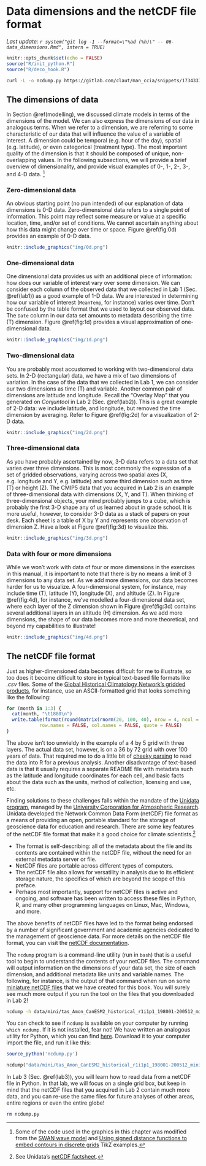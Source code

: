 # Data dimensions and the netCDF file format {#dimensions}

_Last update: `r system("git log -1 --format=\"%ad (%h)\" -- 06-data_dimensions.Rmd", intern = TRUE)`_

```r
knitr::opts_chunk$set(echo = FALSE)
source("R/init_python.R")
source("R/deco_hook.R")
```

```bash
curl -L -o ncdump.py https://gitlab.com/claut/man_ccia/snippets/1734337/raw
```

## The dimensions of data

In Section \@ref(modelling), we discussed climate models in terms of the dimensions of the model. We can also express the dimensions of our data in analogous terms. When we refer to a dimension, we are referring to some characteristic of our data that will influence the value of a variable of interest. A dimension could be temporal (e.g. hour of the day), spatial (e.g. latitude), or even categorical (treatment type). The most important quality of the dimension is that it should be composed of unique, non-overlapping values. In the following subsections, we will provide a brief overview of dimensionality, and provide visual examples of 0-, 1-, 2-, 3-, and 4-D data. ^[Some of the code used in the graphics in this chapter was modified from the [SWAN wave model](http://www.texample.net/tikz/examples/swan-wave-model/) and [Using signed distance functions to embed contours in discrete grids](http://www.texample.net/tikz/examples/contours-grids/) TikZ examples.]

### Zero-dimensional data

An obvious starting point (no pun intended) of our explanation of data dimensions is 0-D data. Zero-dimensional data refers to a single point of information. This point may reflect some measure or value at a specific location, time, and/or set of conditions. We cannot ascertain anything about how this data might change over time or space. Figure \@ref(fig:0d) provides an example of 0-D data.

```r
knitr::include_graphics("img/0d.png")
```

### One-dimensional data

One dimensional data provides us with an additional piece of information: how does our variable of interest vary over some dimension. We can consider each column of the observed data that we collected in Lab 1 (Sec. \@ref(lab1)) as a good example of 1-D data. We are interested in determining how our variable of interest (`MeanTemp`, for instance) varies over time. Don't be confused by the table format that we used to layout our observed data. The `Date` column in our data set amounts to metadata describing the time (T) dimension. Figure \@ref(fig:1d) provides a visual approximation of one-dimensional data.

```r
knitr::include_graphics("img/1d.png")
```

### Two-dimensional data

You are probably most accustomed to working with two-dimensional data sets. In 2-D (rectangular) data, we have a mix of two dimensions of variation. In the case of the data that we collected in Lab 1, we can consider our two dimensions as time (T) and variable. Another common pair of dimensions are latitude and longitude. Recall the "Overlay Map" that you generated on _Conjuntool_ in Lab 2 (Sec. \@ref(lab2)). This is a great example of 2-D data: we include latitude, and longitude, but removed the time dimension by averaging. Refer to Figure \@ref(fig:2d) for a visualization of 2-D data.

```r
knitr::include_graphics("img/2d.png")
```

### Three-dimensional data

As you have probably ascertained by now, 3-D data refers to a data set that varies over three dimensions. This is most commonly the expression of a set of gridded observations, varying across two spatial axes (X, e.g. longitude and Y, e.g. latitude) and some third dimension such as time (T) or height (Z). The CMIP5 data that you acquired in Lab 2 is an example of three-dimensional data with dimensions (X, Y, and T). When thinking of three-dimensional objects, your mind probably jumps to a cube, which is probably the first 3-D shape any of us learned about in grade school. It is more useful, however, to consider 3-D data as a stack of papers on your desk. Each sheet is a table of X by Y and represents one observation of dimension Z. Have a look at Figure \@ref(fig:3d) to visualize this.  

```r
knitr::include_graphics("img/3d.png")
```

### Data with four or more dimensions

While we won't work with data of four or more dimensions in the exercises in this manual, it is important to note that there is by no means a limit of 3 dimensions to any data set. As we add more dimensions, our data becomes harder for us to visualize. A four-dimensional system, for instance, may include time (T), latitude (Y), longitude (X), and altitude (Z). In Figure \@ref(fig:4d), for instance, we've modelled a four-dimensional data set, where each layer of the Z dimension shown in Figure \@ref(fig:3d) contains several additional layers in an altitude (H) dimension. As we add more dimensions, the shape of our data becomes more and more theoretical, and beyond my capabilities to illustrate!

```r
knitr::include_graphics("img/4d.png")
```

## The netCDF file format

Just as higher-dimensioned data becomes difficult for me to illustrate, so too does it become difficult to store in typical text-based file formats like _.csv_ files. Some of the [Global Historical Climatology Network's gridded products](https://www.ncdc.noaa.gov/temp-and-precip/ghcn-gridded-products/), for instance, use an ASCII-formatted grid that looks something like the following:

```r
for (month in 1:3) {
  cat(month, "\t1880\n")
  write.table(format(round(matrix(rnorm(20, 100, 40), nrow = 4, ncol = 5)), justify="right"),
            row.names = FALSE, col.names = FALSE, quote = FALSE)
}
```

The above isn't too unwieldy in the example of a 4 by 5 grid with three layers. The actual data set, however, is on a 36 by 72 grid with over 100 years of data. That required me to do a little bit of [cheeky parsing](https://gitlab.com/ConorIA/claut/blob/master/R/parse_ASCII_grid.R) to read the data into R for a previous analysis. Another disadvantage of text-based data is that it usually requires a separate README file with metadata such as the latitude and longitude coordinates for each cell, and basic facts about the data such as the units, method of collection, licensing and use, etc.

Finding solutions to these challenges falls within the mandate of the [Unidata program](https://www.unidata.ucar.edu/), managed by the [University Corporation for Atmospheric Research](https://www.ucar.edu/). Unidata developed the Network Common Data Form (netCDF) file format as a means of providing an open, portable standard for the storage of geoscience data for education and research. There are some key features of the netCDF file format that make it a good choice for climate scientists.^[See Unidata's [netCDF factsheet](https://www.unidata.ucar.edu/publications/factsheets/current/factsheet_netcdf.pdf).]

- The format is self-describing: all of the metadata about the file and its contents are contained within the netCDF file, without the need for an external metadata server or file.
- NetCDF files are portable across different types of computers.
- The netCDF file also allows for versatility in analysis due to its efficient storage nature, the specifics of which are beyond the scope of this preface.   
- Perhaps most importantly, support for netCDF files is active and ongoing, and software has been written to access these files in Python, R, and many other programming languages on Linux, Mac, Windows, and more.

The above benefits of netCDF files have led to the format being endorsed by a number of significant government and academic agencies dedicated to the management of geoscience data. For more details on the netCDF file format, you can visit the [netCDF documentation](https://www.unidata.ucar.edu/software/netcdf/docs/index.html).

The `ncdump` program is a command-line utility (run in `bash`) that is a useful tool to begin to understand the contents of your netCDF files. The command will output information on the dimensions of your data set, the size of each dimension, and additional metadata like units and variable names. The following, for instance, is the output of that command when run on some [miniature netCDF files](https://claut.gitlab.io/man_ccia/data/mini/index.html) that we have created for this book. You will surely see much more output if you run the tool on the files that you downloaded in Lab 2!

```bash
ncdump -h data/mini/tas_Amon_CanESM2_historical_r1i1p1_198001-200512_mini.nc
```

You can check to see if `ncdump` is available on your computer by running `which ncdump`. If it is not installed, fear not! We have written an analogous utility for Python, which you can find [here](https://gitlab.com/claut/man_ccia/snippets/1734337/raw). Download it to your computer import the file, and run it like this:

```r
source_python('ncdump.py')
```
```python
ncdump("data/mini/tas_Amon_CanESM2_historical_r1i1p1_198001-200512_mini.nc")
```

In Lab 3 (Sec. \@ref(lab3)), you will learn how to read data from a netCDF file in Python. In that lab, we will focus on a single grid box, but keep in mind that the netCDF files that you acquired in Lab 2 contain much more data, and you can re-use the same files for future analyses of other areas, entire regions or even the entire globe!

```bash
rm ncdump.py
```
